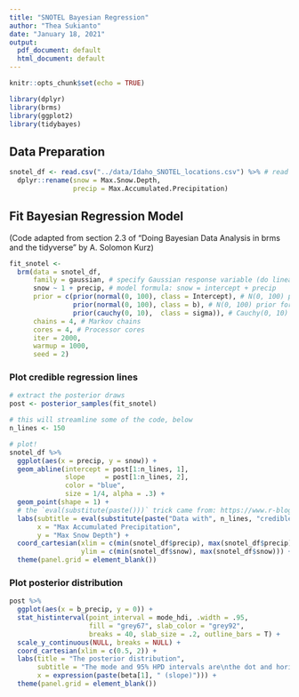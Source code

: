 ```yaml
---
title: "SNOTEL Bayesian Regression"
author: "Thea Sukianto"
date: "January 18, 2021"
output:
  pdf_document: default
  html_document: default
---
```


```r
knitr::opts_chunk$set(echo = TRUE)
```

```r
library(dplyr)
library(brms)
library(ggplot2)
library(tidybayes)
```
## Data Preparation

```r
snotel_df <- read.csv("../data/Idaho_SNOTEL_locations.csv") %>% # read SNOTEL data and abbreviate pertinent column names 
  dplyr::rename(snow = Max.Snow.Depth,
                precip = Max.Accumulated.Precipitation) 
```

## Fit Bayesian Regression Model

(Code adapted from section 2.3 of "Doing Bayesian Data Analysis in brms and the tidyverse" by A. Solomon Kurz)

```r
fit_snotel <- 
  brm(data = snotel_df, 
      family = gaussian, # specify Gaussian response variable (do linear regression)
      snow ~ 1 + precip, # model formula: snow = intercept + precip
      prior = c(prior(normal(0, 100), class = Intercept), # N(0, 100) prior for intercept
                prior(normal(0, 100), class = b), # N(0, 100) prior for slope
                prior(cauchy(0, 10),  class = sigma)), # Cauchy(0, 10) prior for noise standard deviation
      chains = 4, # Markov chains
      cores = 4, # Processor cores
      iter = 2000, 
      warmup = 1000, 
      seed = 2)
```
### Plot credible regression lines
```r
# extract the posterior draws
post <- posterior_samples(fit_snotel)

# this will streamline some of the code, below
n_lines <- 150

# plot!
snotel_df %>% 
  ggplot(aes(x = precip, y = snow)) +
  geom_abline(intercept = post[1:n_lines, 1], 
              slope     = post[1:n_lines, 2],
              color = "blue",
              size = 1/4, alpha = .3) +
  geom_point(shape = 1) +
  # the `eval(substitute(paste()))` trick came from: https://www.r-bloggers.com/value-of-an-r-object-in-an-expression/
  labs(subtitle = eval(substitute(paste("Data with", n_lines, "credible regression lines"))),
       x = "Max Accumulated Precipitation",
       y = "Max Snow Depth") +
  coord_cartesian(xlim = c(min(snotel_df$precip), max(snotel_df$precip)),
                  ylim = c(min(snotel_df$snow), max(snotel_df$snow))) +
  theme(panel.grid = element_blank())
```

### Plot posterior distribution

```r
post %>% 
  ggplot(aes(x = b_precip, y = 0)) +
  stat_histinterval(point_interval = mode_hdi, .width = .95,
                    fill = "grey67", slab_color = "grey92",
                    breaks = 40, slab_size = .2, outline_bars = T) +
  scale_y_continuous(NULL, breaks = NULL) +
  coord_cartesian(xlim = c(0.5, 2)) +
  labs(title = "The posterior distribution",
       subtitle = "The mode and 95% HPD intervals are\nthe dot and horizontal line at the bottom.",
       x = expression(paste(beta[1], " (slope)"))) +
  theme(panel.grid = element_blank())
```